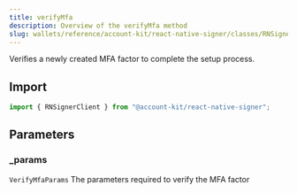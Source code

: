 ```yaml
---
title: verifyMfa
description: Overview of the verifyMfa method
slug: wallets/reference/account-kit/react-native-signer/classes/RNSignerClient/verifyMfa
---
```


Verifies a newly created MFA factor to complete the setup process.

## Import

```ts
import { RNSignerClient } from "@account-kit/react-native-signer";
```

## Parameters

### \_params

`VerifyMfaParams`
The parameters required to verify the MFA factor
